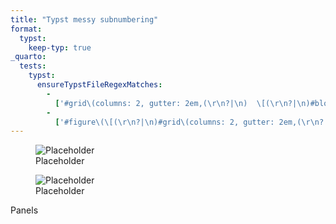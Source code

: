 ```yaml
---
title: "Typst messy subnumbering"
format:
  typst:
    keep-typ: true
_quarto:
  tests:
    typst:
      ensureTypstFileRegexMatches:
        -
          ['#grid\(columns: 2, gutter: 2em,(\r\n?|\n)  \[(\r\n?|\n)#block\[(\r\n?|\n)#figure']
        -
          ['#figure\(\[(\r\n?|\n)#grid\(columns: 2, gutter: 2em,(\r\n?|\n)  \[(\r\n?|\n)#block\[(\r\n?|\n)#figure']
---
```



::: {#fig-panel2 layout-ncol=2}

![Placeholder]({{< placeholder 200 >}})

![Placeholder]({{< placeholder 200 >}})

Panels

:::